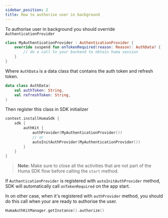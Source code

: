 ```yaml
---
sidebar_position: 2
title: How to authorise user in background
---
```


To authorise user in background you should override ```AuthenticationProvider```

```kotlin
class MyAuthenticationProvider : AuthenticationProvider {
    override suspend fun onTokenRequired(reason: Reason): AuthData? {
        // do a call to your backend to obtain huma session
    }
}
```

Where `AuthData` is a data class that contains the auth token and refresh token.

```kotlin
data class AuthData(
    val authToken: String,
    val refreshToken: String,
)
```

Then register this class in SDK initializer

```kotlin
context.installHumaSdk {
    sdk {
        authKit {
            authProvider(MyAuthenticationProvider())
            // or
            autoInitAuthProvider(MyAuthenticationProvider())
        }
    }
}
```

> **Note:** Make sure to close all the activities that are not part of the Huma SDK flow before
> calling the `start` method.

If  `AuthenticationProvider` is registered with `autoInitAuthProvider` method, SDK will
automatically call `onTokenRequired` on the app start.

In on other case, when it's registered with `authProvider` method, you should do this call when your
are ready to authorise the user.

```kotlin
HumaAuthKitManager.getInstance().authorize()
```
